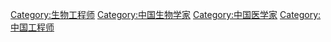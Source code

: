 [[Category:生物工程师|Category:生物工程师]]
[[Category:中国生物学家|Category:中国生物学家]]
[[Category:中国医学家|Category:中国医学家]]
[[Category:中国工程师|Category:中国工程师]]
